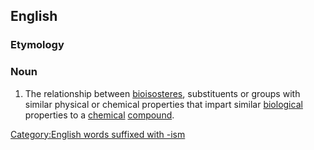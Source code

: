 ==English==

===Etymology===
{{suffix|bioisostere|ism|lang=en}}

===Noun===
{{en-noun}}
{{wikipedia}}

# {{lb|en|pharmacology}} The relationship between [[bioisostere]]s, substituents or groups with similar physical or chemical properties that impart similar [[biological]] properties to a [[chemical]] [[compound]].

[[Category:English words suffixed with -ism]]